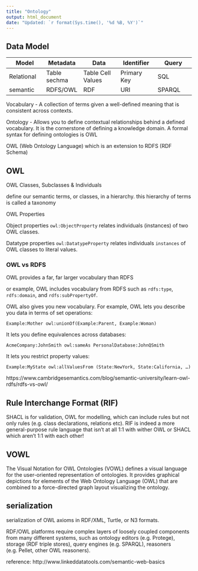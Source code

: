 ```yaml
---
title: "Ontology"
output: html_document
date: "Updated: `r format(Sys.time(), '%d %B, %Y')`"
---
```


## Data Model



| Model      | Metadata          |Data                | Identifier    | Query 
|----        |----               |----                | ----          |----
| Relational | Table sechma      | Table Cell Values  | Primary Key   | SQL
| semantic   | RDFS/OWL          | RDF                | URI           | SPARQL



Vocabulary - A collection of terms given a well-defined meaning that is consistent across contexts.

Ontology - Allows you to define contextual relationships behind a defined vocabulary. It is the cornerstone of defining a knowledge domain. A formal syntax for defining ontologies is OWL 

OWL (Web Ontology Language) which is an extension to RDFS (RDF Schema)


## OWL 

OWL Classes, Subclasses & Individuals

define our semantic terms, or classes, in a hierarchy. this hierarchy of terms is called a taxonomy

OWL Properties

Object properties ```owl:ObjectProperty``` relates individuals (instances) of two OWL classes.

Datatype properties ```owl:DatatypeProperty``` relates individuals ```instances``` of OWL classes to literal values.

### OWL vs RDFS

OWL provides a far, far larger vocabulary than RDFS

or example, OWL includes vocabulary from RDFS such as ```rdfs:type```, ```rdfs:domain```, and ```rdfs:subPropertyOf```. 

OWL also gives you new vocabulary. For example, OWL lets you describe you data in terms of set operations:

```Example:Mother owl:unionOf(Example:Parent, Example:Woman)```

It lets you define equivalences across databases:

```AcmeCompany:JohnSmith owl:sameAs PersonalDatabase:JohnQSmith```

It lets you restrict property values:

```Example:MyState owl:allValuesFrom (State:NewYork, State:California, …)```

https://www.cambridgesemantics.com/blog/semantic-university/learn-owl-rdfs/rdfs-vs-owl/


## Rule Interchange Format (RIF) 

SHACL is for validation, OWL for modelling, which can include rules but not only rules (e.g. class declarations, relations etc). RIF is indeed a more general-purpose rule language that isn't at all 1:1 with wither OWL or SHACL which aren't 1:1 with each other!

## VOWL
The Visual Notation for OWL Ontologies (VOWL) defines a visual language for the user-oriented representation of ontologies. It provides graphical depictions for elements of the Web Ontology Language (OWL) that are combined to a force-directed graph layout visualizing the ontology.

## serialization

serialization of OWL axioms in RDF/XML, Turtle, or N3 formats.


RDF/OWL platforms require complex layers of loosely coupled components from many different systems, such as ontology editors (e.g. Protege), storage (RDF triple stores), query engines (e.g. SPARQL), reasoners (e.g. Pellet, other OWL reasoners).


reference: http://www.linkeddatatools.com/semantic-web-basics